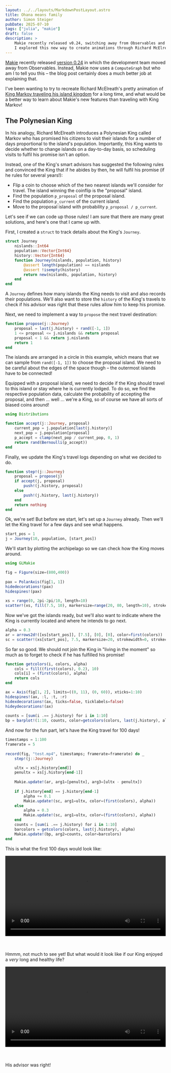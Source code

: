 ```yaml
---
layout: ../../layouts/MarkdownPostLayout.astro
title: Ohana means family
author: Simon Steiger
pubDate: 2025-07-10
tags: ["julia", "makie"]
draft: false
description: >
    Makie recently released v0.24, switching away from Observables and introducing a new way to animate plots.
    I explored this new way to create animations through Richard McElreath's King Markov story.
---
```


[Makie](https://docs.makie.org/stable/) recently released [version 0.24](https://makie.org/website/blogposts/v0.24.0/) in which the development team moved away from Observables.
Instead, Makie now uses a `ComputeGraph` but who am I to tell you this – the blog post certainly does a much better job at explaining that.

I've been wanting to try to recreate Richard McElreath's pretty animation of [King Markov traveling his island kingdom](https://youtu.be/rZk2FqX2XnY?si=llwcBzTIPXiowEg0&t=1007) for a long time, and what would be a better way to learn about Makie's new features than traveling with King Markov!

## The Polynesian King

In his analogy, Richard McElreath introduces a Polynesian King called Markov who has promised his citizens to visit their islands for a number of days proportional to the island's population.
Importantly, this King wants to decide whether to change islands on a day-to-day basis, so scheduling visits to fulfil his promise isn't an option.

Instead, one of the King's smart advisors has suggested the following rules and convinced the King that if he abides by then, he will fulfil his promise (if he rules for several years!):

- Flip a coin to choose which of the two nearest islands we'll consider for travel. The island winning the coinflip is the "proposal" island.
- Find the population `p_proposal` of the proposal island.
- Find the population `p_current` of the current island.
- Move to the proposal island with probability `p_proposal / p_current`.

Let's see if we can code up those rules! 
I am sure that there are many great solutions, and here's one that I came up with.

First, I created a `struct` to track details about the King's `Journey`.

```julia
struct Journey
	nislands::Int64
	population::Vector{Int64}
	history::Vector{Int64}
	function Journey(nislands, population, history)
		@assert length(population) == nislands
        @assert !isempty(history)
		return new(nislands, population, history)
	end
end
```

A `Journey` defines how many islands the King needs to visit and also records their populations.
We'll also want to store the `history` of the King's travels to check if his advisor was right that these rules allow him to keep his promise.

Next, we need to implement a way to `propose` the next travel destination:

```julia
function propose(j::Journey)
	proposal = last(j.history) + rand([-1, 1])
	1 <= proposal <= j.nislands && return proposal
	proposal < 1 && return j.nislands
	return 1
end
```

The islands are arranged in a circle in this example, which means that we can sample from `rand([-1, 1])` to choose the proposal island.
We need to be careful about the edges of the space though – the outermost islands have to be connected!

Equipped with a proposal island, we need to decide if the King should travel to this island or stay where he is currently lodged.
To do so, we find the respective population data, calculate the probability of accepting the proposal, and then ... well ... we're a King, so of course we have all sorts of biased coins around!

```julia
using Distributions

function accept(j::Journey, proposal)
	current_pop = j.population[last(j.history)]
	next_pop = j.population[proposal]
	p_accept = clamp(next_pop / current_pop, 0, 1)
	return rand(Bernoulli(p_accept))
end
```

Finally, we update the King's travel logs depending on what we decided to do.

```julia
function step!(j::Journey)
	proposal = propose(j)
	if accept(j, proposal)
		push!(j.history, proposal)
	else
		push!(j.history, last(j.history))
	end
	return nothing
end
```

Ok, we're set!
But before we start, let's set up a `Journey` already.
Then we'll let the King travel for a few days and see what happens.

```julia
start_pos = 1
j = Journey(10, population, [start_pos])
```

We'll start by plotting the archipelago so we can check how the King moves around.

```julia
using GLMakie

fig = Figure(size=(800,400))
	
pax = PolarAxis(fig[1, 1])
hidedecorations!(pax)
hidespines!(pax)
	
xs = range(0, 2pi-2pi/10, length=10)
scatter!(xs, fill(7.5, 10), markersize=range(20, 80, length=10), strokewidth=2, strokecolor=colors[6], color=(colors[2], 0.2))
```

Now we've got the islands ready, but we'll also want to indicate where the King is currently located and where he intends to go next.

```julia
alpha = 0.3	
ar = arrows2d!([xs[start_pos]], [7.5], [0], [0], color=first(colors))
sc = scatter!(xs[start_pos], 7.5, markersize=20, strokewidth=0, strokecolor=first(colors), color=(first(colors), 0.3))
```

So far so good.
We should not join the King in "living in the moment" so much as to forget to check if he has fulfilled his promise!

```julia
function getcolors(i, colors, alpha)
	cols = fill((first(colors), 0.2), 10)
	cols[i] = (first(colors), alpha)
	return cols
end

ax = Axis(fig[1, 2], limits=((0, 11), (0, 60)), xticks=1:10)
hidespines!(ax, :l, :t, :r)
hidexdecorations!(ax, ticks=false, ticklabels=false)
hideydecorations!(ax)
	
counts = [sum(i .== j.history) for i in 1:10]
bp = barplot!(1:10, counts, color=getcolors(colors, last(j.history), alpha), strokecolor=first(colors), strokewidth=2)
```

And now for the fun part, let's have the King travel for 100 days!

```julia
timestamps = 1:100
framerate = 5
	
record(fig, "test.mp4", timestamps; framerate=framerate) do _
	step!(j::Journey)

	ultx = xs[j.history[end]]
	penultx = xs[j.history[end-1]]
	
	Makie.update!(ar, arg1=[penultx], arg3=[ultx - penultx])
	
	if j.history[end] == j.history[end-1]
		alpha += 0.1
		Makie.update!(sc, arg1=ultx, color=(first(colors), alpha))
	else
		alpha = 0.3
		Makie.update!(sc, arg1=ultx, color=(first(colors), alpha))
	end
	counts = [sum(i .== j.history) for i in 1:10]
	barcolors = getcolors(colors, last(j.history), alpha)
	Makie.update!(bp, arg2=counts, color=barcolors)
end
```

This is what the first 100 days would look like:

<video width="100%" controls>
  <source src="/videos/kingmarkov_slow.mp4" type="video/mp4">
  Your browser does not support the video tag.
  </source>
</video>

<br></br>
Hmmm, not much to see yet!
But what would it look like if our King enjoyed a *very* long and healthy life?

<video width="100%" controls>
  <source src="/videos/kingmarkov_fast.mp4" type="video/mp4">
  Your browser does not support the video tag.
  </source>
</video>

<br></br>
His advisor was right!
